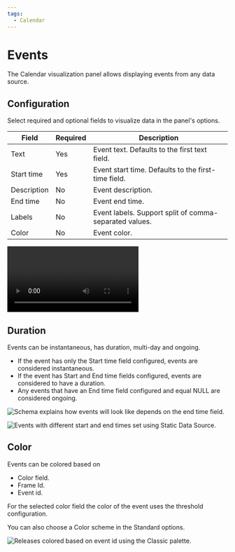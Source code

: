 ```yaml
---
tags:
  - Calendar
---
```



# Events

The Calendar visualization panel allows displaying events from any data source.

## Configuration

Select required and optional fields to visualize data in the panel's options.

| Field       | Required | Description                                            |
| ----------- | -------- | ------------------------------------------------------ |
| Text        | Yes      | Event text. Defaults to the first text field.          |
| Start time  | Yes      | Event start time. Defaults to the first-time field.    |
| Description | No       | Event description.                                     |
| End time    | No       | Event end time.                                        |
| Labels      | No       | Event labels. Support split of comma-separated values. |
| Color       | No       | Event color.                                           |

<Video
  src="https://www.youtube.com/embed/6WGmm5y4fs4"
  title="How to display events from PostgreSQL."
/>

## Duration

Events can be instantaneous, has duration, multi-day and ongoing.

- If the event has only the Start time field configured, events are considered instantaneous.
- If the event has Start and End time fields configured, events are considered to have a duration.
- Any events that have an End time field configured and equal NULL are considered ongoing.

<Image
  title="Schema explains how events will look like depends on the end time field."
  src="/img/plugins/volkovlabs-calendar-panel/schema.png"
/>

<Image
  title="Events with different start and end times set using Static Data Source."
  src="/img/plugins/volkovlabs-calendar-panel/duration.png"
/>

## Color

Events can be colored based on

- Color field.
- Frame Id.
- Event id.

For the selected color field the color of the event uses the threshold configuration.

You can also choose a Color scheme in the Standard options.

<Image
  title="Releases colored based on event id using the Classic palette."
  src="/img/plugins/volkovlabs-calendar-panel/colors.png"
/>
